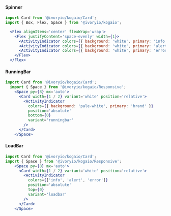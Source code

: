 #### Spinner
```jsx
import Card from '@ivoryio/kogaio/Card';
import { Box, Flex, Space } from '@ivoryio/kogaio';

  <Flex alignItems='center' flexWrap='wrap'>
    <Flex justifyContent='space-evenly' width={1}>
      <ActivityIndicator colors={{ background: 'white', primary: 'info' }} size='64px' />  
      <ActivityIndicator colors={{ background: 'white', primary: 'alert' }} size='3rem' />
      <ActivityIndicator colors={{ background: 'white', primary: 'error' }} size={24} />
    </Flex>
  </Flex>
```

#### RunningBar
```jsx
import Card from '@ivoryio/kogaio/Card';
  import { Space } from '@ivoryio/kogaio/Responsive';
    <Space py={8} mx='auto'>
      <Card width={1 / 2} variant='white' position='relative'>
        <ActivityIndicator
          colors={{ background: 'pale-white', primary: 'brand' }}
          position='absolute'
          bottom={0}
          variant='runningbar'
        />
      </Card>
    </Space>
```

#### LoadBar
```jsx
import Card from '@ivoryio/kogaio/Card';
import { Space } from '@ivoryio/kogaio/Responsive';
    <Space py={8} mx='auto'>
      <Card width={1 / 2} variant='white' position='relative'>
        <ActivityIndicator
          colors={['info', 'alert', 'error']}
          position='absolute'
          top={0}
          variant='loadbar'
        />
      </Card>
    </Space>
```

